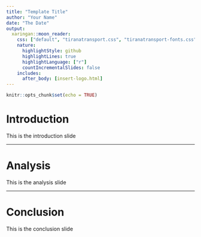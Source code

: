 ```yaml
---
title: "Template Title"
author: "Your Name"
date: "The Date"
output:
  xaringan::moon_reader:
    css: ["default", "tiranatransport.css", "tiranatransport-fonts.css"]
    nature:
      highlightStyle: github
      highlightLines: true
      highlightLanguage: ["r"]
      countIncrementalSlides: false
    includes:
      after_body: [insert-logo.html]
---
```


```r
knitr::opts_chunk$set(echo = TRUE)
```

# Introduction

This is the introduction slide

---

# Analysis

This is the analysis slide

---

# Conclusion

This is the conclusion slide
